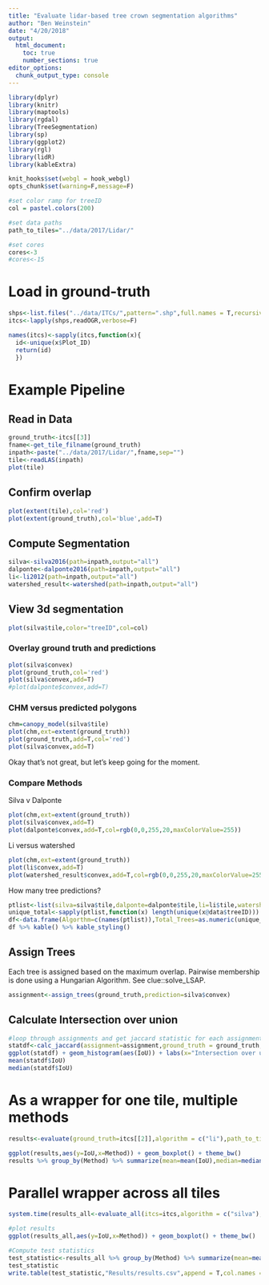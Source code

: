 ```yaml
---
title: "Evaluate lidar-based tree crown segmentation algorithms"
author: "Ben Weinstein"
date: "4/20/2018"
output: 
  html_document:
    toc: true
    number_sections: true
editor_options: 
  chunk_output_type: console
---
```


```r
library(dplyr)
library(knitr)
library(maptools)
library(rgdal)
library(TreeSegmentation)
library(sp)
library(ggplot2)
library(rgl)
library(lidR)
library(kableExtra)

knit_hooks$set(webgl = hook_webgl)
opts_chunk$set(warning=F,message=F)

#set color ramp for treeID
col = pastel.colors(200)

#set data paths
path_to_tiles="../data/2017/Lidar/"

#set cores
cores<-3
#cores<-15
```

# Load in ground-truth
```r
shps<-list.files("../data/ITCs/",pattern=".shp",full.names = T,recursive = T)
itcs<-lapply(shps,readOGR,verbose=F)

names(itcs)<-sapply(itcs,function(x){
  id<-unique(x$Plot_ID)
  return(id)
  })
```

# Example Pipeline

## Read in Data
```r
ground_truth<-itcs[[3]]
fname<-get_tile_filname(ground_truth)
inpath<-paste("../data/2017/Lidar/",fname,sep="")
tile<-readLAS(inpath)
plot(tile)
```

## Confirm overlap

```r
plot(extent(tile),col='red')
plot(extent(ground_truth),col='blue',add=T)
```

## Compute Segmentation

```r
silva<-silva2016(path=inpath,output="all")
dalponte<-dalponte2016(path=inpath,output="all")
li<-li2012(path=inpath,output="all")
watershed_result<-watershed(path=inpath,output="all")
```

## View 3d segmentation

```r
plot(silva$tile,color="treeID",col=col)
```

### Overlay ground truth and predictions

```r
plot(silva$convex)
plot(ground_truth,col='red')
plot(silva$convex,add=T)
#plot(dalponte$convex,add=T)
```

### CHM versus predicted polygons

```r
chm=canopy_model(silva$tile)
plot(chm,ext=extent(ground_truth))
plot(ground_truth,add=T,col='red')
plot(silva$convex,add=T)
```

Okay that's not great, but let's keep going for the moment.

### Compare Methods

Silva v Dalponte
```r
plot(chm,ext=extent(ground_truth))
plot(silva$convex,add=T)
plot(dalponte$convex,add=T,col=rgb(0,0,255,20,maxColorValue=255))
```

Li versus watershed

```r
plot(chm,ext=extent(ground_truth))
plot(li$convex,add=T)
plot(watershed_result$convex,add=T,col=rgb(0,0,255,20,maxColorValue=255))
```

How many tree predictions?

```r
ptlist<-list(silva=silva$tile,dalponte=dalponte$tile,li=li$tile,watershed=watershed_result$tile)
unique_total<-sapply(ptlist,function(x) length(unique(x@data$treeID)))
df<-data.frame(Algorthm=c(names(ptlist)),Total_Trees=as.numeric(unique_total))
df %>% kable() %>% kable_styling()
```

## Assign Trees

Each tree is assigned based on the maximum overlap. Pairwise membership is done using a Hungarian Algorithm. See clue::solve_LSAP.

```r
assignment<-assign_trees(ground_truth,prediction=silva$convex)
```

## Calculate Intersection over union

```r
#loop through assignments and get jaccard statistic for each assignment pair
statdf<-calc_jaccard(assignment=assignment,ground_truth = ground_truth,prediction=silva$convex)
ggplot(statdf) + geom_histogram(aes(IoU)) + labs(x="Intersection over union") + theme_bw()
mean(statdf$IoU)
median(statdf$IoU)
```

# As a wrapper for one tile, multiple methods
```r
results<-evaluate(ground_truth=itcs[[2]],algorithm = c("li"),path_to_tiles=path_to_tiles,plot_results=T,basemap="../data/2015/Camera/")

ggplot(results,aes(y=IoU,x=Method)) + geom_boxplot() + theme_bw()
results %>% group_by(Method) %>% summarize(mean=mean(IoU),median=median(IoU))
```

# Parallel wrapper across all tiles

```r
system.time(results_all<-evaluate_all(itcs=itcs,algorithm = c("silva"),path_to_tiles=path_to_tiles,cores=1,extra=F,plot_results = T,basemap="../data/2017/Camera/L3/"))

#plot results
ggplot(results_all,aes(y=IoU,x=Method)) + geom_boxplot() + theme_bw()

#Compute test statistics
test_statistic<-results_all %>% group_by(Method) %>% summarize(mean=mean(IoU),median=median(IoU)) %>% mutate(Date=format(Sys.time(), "%m/%d/%y %H:%M:%S"))
test_statistic
write.table(test_statistic,"Results/results.csv",append = T,col.names = F,sep=",",row.names = F)
```



